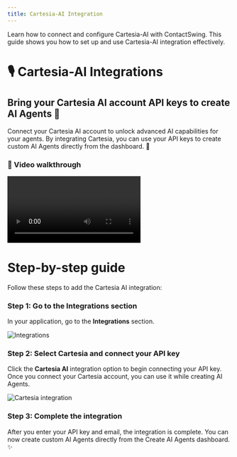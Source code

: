 ```yaml
---
title: Cartesia-AI Integration
---
```


Learn how to connect and configure Cartesia-AI with ContactSwing. This guide shows you how to set up and use Cartesia-AI integration effectively.

# 🎙️ Cartesia-AI Integrations

## Bring your Cartesia AI account API keys to create AI Agents 🤖

Connect your Cartesia AI account to unlock advanced AI capabilities for your agents. By integrating Cartesia, you can use your API keys to create custom AI Agents directly from the dashboard. 🚀

### 🎥 Video walkthrough

<div class="card-video">
  <video src="https://storage.googleapis.com/helpsessionvideos/Contactswing/Videos/CI.mp4" autoplay playsinline controls title="Cartesia Integration"></video>
</div>

# Step-by-step guide

Follow these steps to add the Cartesia AI integration:

### Step 1: Go to the Integrations section
In your application, go to the **Integrations** section.

<img src="https://storage.googleapis.com/helpsessionvideos/Contactswing/images/04.jpg" alt="Integrations" />

### Step 2: Select Cartesia and connect your API key
Click the **Cartesia AI** integration option to begin connecting your API key. Once you connect your Cartesia account, you can use it while creating AI Agents.

<img src="https://storage.googleapis.com/helpsessionvideos/Contactswing/images/integra2.jpg" alt="Cartesia integration" />

### Step 3: Complete the integration
After you enter your API key and email, the integration is complete. You can now create custom AI Agents directly from the Create AI Agents dashboard. ✨
